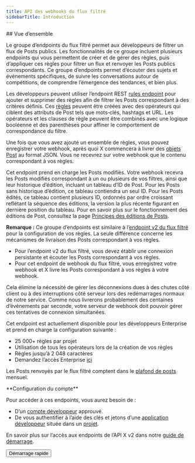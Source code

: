 ```yaml
---
title: API des webhooks du flux filtré
sidebarTitle: Introduction
---
```



<div id="overview">
  ## Vue d’ensemble
</div>

Le groupe d’endpoints du flux filtré permet aux développeurs de filtrer un flux de Posts publics. Les fonctionnalités de ce groupe incluent plusieurs endpoints qui vous permettent de créer et de gérer des règles, puis d’appliquer ces règles pour filtrer un flux et renvoyer les Posts publics correspondants. Ce groupe d’endpoints permet d’écouter des sujets et événements spécifiques, de suivre les conversations autour de compétitions, de comprendre l’émergence des tendances, et bien plus.

Les développeurs peuvent utiliser l’endpoint REST [rules endpoint](/fr/x-api/posts/filtered-stream#post-2-tweets-search-stream-rules) pour ajouter et supprimer des règles afin de filtrer les Posts correspondant à des critères définis. Ces [règles](/fr/x-api/posts/filtered-stream#building-rules-for-filtered-stream) peuvent être créées avec des opérateurs qui ciblent des attributs de Post tels que mots‑clés, hashtags et URL. Les opérateurs et les clauses de règle peuvent être combinés avec une logique booléenne et des parenthèses pour affiner le comportement de correspondance du filtre.

Une fois que vous avez ajouté un ensemble de règles, vous pouvez enregistrer votre webhook, après quoi X commencera à livrer des [objets Post](/fr/x-api/fundamentals/data-dictionary#tweet) au format JSON. Vous ne recevrez sur votre webhook que le contenu correspondant à vos règles.

Cet endpoint prend en charge les Posts modifiés. Votre webhook recevra les Posts modifiés correspondant à un ou plusieurs de vos filtres, ainsi que leur historique d’édition, incluant un tableau d’ID de Post. Pour les Posts sans historique d’édition, ce tableau contiendra un seul ID. Pour les Posts édités, ce tableau contient plusieurs ID, ordonnés par ordre croissant reflétant la séquence des éditions, la version la plus récente figurant en dernière position du tableau. Pour en savoir plus sur le fonctionnement des éditions de Post, consultez la page [Principes des éditions de Posts](/fr/x-api/fundamentals/edit-posts).

**Remarque :** Ce groupe d’endpoints est similaire à l’[endpoint v2 du flux filtré](/fr/x-api/posts/filtered-stream/introduction) pour la configuration de vos règles. La seule différence concerne les mécanismes de livraison des Posts correspondant à vos règles.

- Pour l’endpoint v2 du flux filtré, vous devez établir une connexion persistante et écouter les Posts correspondant à vos règles.
- Pour cet endpoint de webhook du flux filtré, vous enregistrez votre webhook et X livre les Posts correspondant à vos règles à votre webhook.

Cela élimine la nécessité de gérer les déconnexions dues à des chutes côté client ou à des interruptions côté serveur lors des redémarrages normaux de notre service. Comme nous livrerons probablement des centaines d’événements par seconde, votre serveur de webhook doit pouvoir gérer ces tentatives de connexion simultanées.

Cet endpoint est actuellement disponible pour les développeurs Enterprise et prend en charge la configuration suivante :

- 25 000+ règles par projet
- Utilisation de tous les opérateurs lors de la création de vos règles
- Règles jusqu’à 2 048 caractères
- Demandez l’accès Enterprise [ici](https://developer.x.com/en/products/x-api/enterprise/enterprise-api-interest-form)

Les Posts renvoyés par le flux filtré comptent dans le [plafond de posts](/fr/x-api/fundamentals/post-cap) mensuel.

<Note>
  **Configuration du compte**

  Pour accéder à ces endpoints, vous aurez besoin de :

  - D’un [compte développeur](https://developer.x.com/en/portal/petition/essential/basic-info) approuvé.
  - De vous authentifier à l’aide des clés et jetons d’une [application développeur](/fr/resources/fundamentals/developer-apps) située dans un [projet](/fr/resources/fundamentals/projects).

  En savoir plus sur l’accès aux endpoints de l’API X v2 dans notre [guide de démarrage](/fr/x-api/getting-started/getting-access).
</Note>

<div className="flex">
  <Button href="/fr/x-api/posts/filtered-stream/quickstart">
    Démarrage rapide
  </Button>
</div>